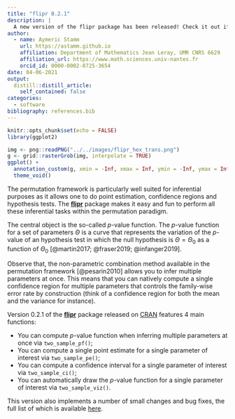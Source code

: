 ```yaml
---
title: "flipr 0.2.1"
description: |
  A new version of the flipr package has been released! Check it out if you are looking for a consistent, robust and easy way of doing permutation inference.
author:
  - name: Aymeric Stamm
    url: https://astamm.github.io
    affiliation: Department of Mathematics Jean Leray, UMR CNRS 6629
    affiliation_url: https://www.math.sciences.univ-nantes.fr
    orcid_id: 0000-0002-8725-3654
date: 04-06-2021
output:
  distill::distill_article:
    self_contained: false
categories:
  - software
bibliography: references.bib
---
```


```r
knitr::opts_chunk$set(echo = FALSE)
library(ggplot2)
```

```r
img <- png::readPNG("../../images/flipr_hex_trans.png")
g <- grid::rasterGrob(img, interpolate = TRUE)
ggplot() +
  annotation_custom(g, xmin = -Inf, xmax = Inf, ymin = -Inf, ymax = Inf) + 
  theme_void()
```

The permutation framework is particularly well suited for inferential
purposes as it allows one to do point estimation, confidence regions and
hypothesis tests. The [**flipr**](https://astamm.github.io/flipr/)
package makes it easy and fun to perform all these inferential tasks
within the permutation paradigm.

The central object is the so-called $p$-value function. The $p$-value
function for a set of parameters $\Theta$ is a curve that represents the
variation of the $p$-value of an hypothesis test in which the null
hypothesis is $\Theta = \Theta_0$ as a function of $\Theta_0$
[@martin2017; @fraser2019; @infanger2019].

Observe that, the non-parametric combination method available in the
permutation framework [@pesarin2010] allows you to infer multiple
parameters at once. This means that you can natively compute a single
confidence region for multiple parameters that controls the family-wise
error rate by construction (think of a confidence region for both the
mean and the variance for instance).

Version 0.2.1 of the [**flipr**](https://astamm.github.io/flipr/)
package released on
[CRAN](https://cran.r-project.org/web/packages/flipr/index.html)
features $4$ main functions:

-   You can compute $p$-value function when inferring multiple
    parameters at once via `two_sample_pf()`;
-   You can compute a single point estimate for a single parameter of
    interest via `two_sample_pe()`;
-   You can compute a confidence interval for a single parameter of
    interest via `two_sample_ci()`;
-   You can automatically draw the $p$-value function for a single
    parameter of interest via `two_sample_viz()`.

This version also implements a number of small changes and bug fixes,
the full list of which is available
[here](https://astamm.github.io/flipr/news/index.html).
